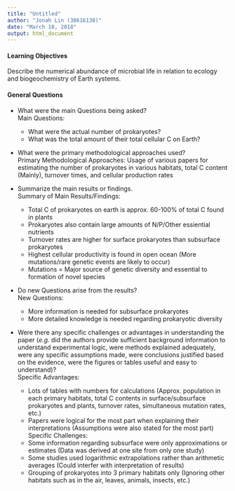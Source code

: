 ```yaml
---
title: "Untitled"
author: "Jonah Lin (30616130)"
date: "March 18, 2018"
output: html_document
---
```


#### Learning Objectives
Describe the numerical abundance of microbial life in relation to ecology and biogeochemistry of Earth systems. 

#### General Questions
* What were the main Questions being asked?  
    Main Questions:
    - What were the actual number of prokaryotes?
    - What was the total amount of their total cellular C on Earth?

* What were the primary methodological approaches used?  
    Primary Methodological Approaches: Usage of various papers for estimating the number of prokaryotes in various habitats, total C content (Mainly), turnover times, and cellular production rates   

* Summarize the main results or findings.  
    Summary of Main Results/Findings:
    - Total C of prokaryotes on earth is approx. 60-100% of total C found in plants
    - Prokaryotes also contain large amounts of N/P/Other essiential nutrients
    - Turnover rates are higher for surface prokaryotes than subsurface prokaryotes
    - Highest cellular productivity is found in open ocean (More mutations/rare genetic events are likely to occur)
    - Mutations = Major source of genetic diversity and essential to formation of novel species

* Do new Questions arise from the results?  
    New Questions:
    - More information is needed for subsurface prokaryotes
    - More detailed knowledge is needed regarding prokaryotic diversity

* Were there any specific challenges or advantages in understanding the paper (*e.g.* did the authors provide sufficient background information to understand experimental logic, were methods explained adequately, were any specific assumptions made, were conclusions justified based on the evidence, were the figures or tables useful and easy to understand)?  
    Specific Advantages:
    - Lots of tables with numbers for calculations (Approx. population in each primary habitats, total C contents in surface/subsurface prokaryotes and plants, turnover rates, simultaneous mutation rates, etc.)
    - Papers were logical for the most part when explaining their interpretations (Assumptions were also stated for the most part)
    Specific Challenges:
    - Some information regarding subsurface were only approximations or estimates (Data was derived at one site from only one study)
    - Some studies used logarithmic extrapolations rather than arithmetic averages (Could interfer with interpretation of results)
    - Grouping of prokaryotes into 3 primary habitats only (Ignoring other habitats such as in the air, leaves, animals, insects, etc.)